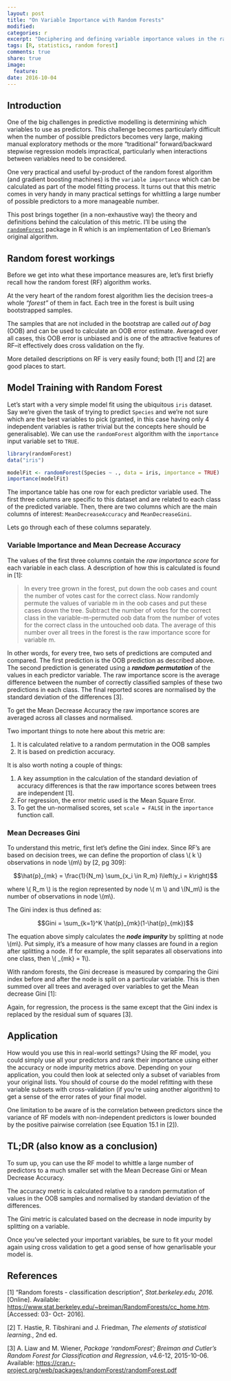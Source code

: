 ```yaml
---
layout: post
title: "On Variable Importance with Random Forests"
modified:
categories: r
excerpt: "Deciphering and defining variable importance values in the randomForest package"
tags: [R, statistics, random forest]
comments: true
share: true
image:
  feature:
date: 2016-10-04
---
```


## Introduction
One of the big challenges in predictive modelling is determining which variables 
to use as predictors.  This challenge becomes particularly difficult when 
the number of possible predictors becomes very large, making manual 
exploratory methods or the more "traditional" forward/backward stepwise 
regression models impractical, particularly when interactions between variables
need to be considered.

One very practical and useful by-product of the random forest algorithm (and 
gradient boosting machines) is the `variable importance` which can be calculated 
as part of the model fitting process.  It turns out that this metric comes in 
very handy in many practical settings for whittling a large number of 
possible predictors to a more manageable number.

This post brings together (in a non-exhaustive way) the theory and definitions 
behind the calculation of this metric. I'll be using the [`randomForest`](https://cran.r-project.org/web/packages/randomForest/index.html) 
package in R which is an implementation of Leo Brieman's original algorithm.


<!-- ## Preliminaries 
Before we get into what these importance measures are, let's first define some 
notation and terms.


### Note on terminology
Given a typical linear model expression: 

$$y = \sum_{i = 1}^n \alpha_i x_i$$

the variable \\( y \\) is called a variety of things terms including 
*predicted variable*, *dependent variable* and *target variable*.  Likewise, the 
\\( x_i \\) terms are called the *predictor variables*, *independent variables* and 
*covariates*.  These terms are used interchangeably throughout this post.
-->

## Random forest workings
Before we get into what these importance measures are, let's first briefly recall 
how the random forest (RF) algorithm works.

At the very heart of the random forest algorithm lies the decision trees--a whole
*"forest"* of them in fact.  Each tree in the forest is built using bootstrapped 
samples.

<!--
> Each tree is constructed using a different bootstrap sample from the original 
data. About one-third of the cases are left out of the bootstrap sample and not 
used in the construction of the kth tree. 
-->

The samples that are not included in the bootstrap are called *out of bag* (OOB) 
and can be used to calculate an OOB error estimate.  Averaged over all cases, 
this OOB error is unbiased and is one of the attractive features of RF--it 
effectively does cross validation on the fly.

More detailed descriptions on RF is very easily found; both [1] and [2] are 
good places to start.

<!--
> Put each case left out in the construction of the kth tree down the kth tree 
to get a classification. In this way, a test set classification is obtained for 
each case in about one-third of the trees. At the end of the run, take j to be 
the class that got most of the votes every time case n was oob. The proportion 
of times that j is not equal to the true class of n averaged over all cases is 
the oob error estimate. This has proven to be unbiased in many tests. 

As an aside, this feature of random forest is partly why it has become so 
popular as it circumvents the need for cross validation.
-->

## Model Training with Random Forest

Let's start with a very simple model fit using the ubiquitous `iris` dataset.  Say 
we're given the task of trying to predict `Species` and we're not sure which 
are the best variables to pick (granted, in this case having only 4 independent 
variables is rather trivial but the concepts here should be generalisable).  We 
can use the `randomForest` algorithm with the `importance` input variable set to 
`TRUE`.

```r
library(randomForest)
data("iris")

modelFit <- randomForest(Species ~ ., data = iris, importance = TRUE)
importance(modelFit)

```

The importance table has one row for each predictor variable used.  The first
three columns are specific to this dataset and are related to each class of the
predicted variable.  Then, there are two columns which are the main columns of
interest: `MeanDecreaseAccuracy` and `MeanDecreaseGini`.  

Lets go through each of these columns separately.  


### Variable Importance and Mean Decrease Accuracy

The values of the first three columns contain the *raw importance score* for 
each variable in each class.  A description of how this is calculated is found 
in [1]:

> In every tree grown in the forest, put down the oob cases and count the number 
of votes cast for the correct class. Now randomly permute the values of variable 
m in the oob cases and put these cases down the tree. Subtract the number of 
votes for the correct class in the variable-m-permuted oob data from the number 
of votes for the correct class in the untouched oob data. The average of this 
number over all trees in the forest is the raw importance score for variable m.

In other words, for every tree, two sets of predictions are computed and 
compared.  The first prediction is the OOB prediction as described above.  The 
second prediction is generated using a ***random permutation*** of the values in 
each predictor variable.  The raw importance score is the average difference 
between the number of correctly classified samples of these two predictions in 
each class. The final reported scores are normalised by the standard deviation 
of the differences [3].

To get the Mean Decrease Accuracy the raw importance scores are averaged across 
all classes and normalised. 

Two important things to note here about this metric are:

1. It is calculated relative to a random permutation in the OOB samples 
2. It is based on prediction accuracy.


It is also worth noting a couple of things:

1. A key assumption in the calculation of the standard deviation of accuracy 
differences is that the raw importance scores between trees are independent [1]. 
2. For regression, the error metric used is the Mean Square Error.
3. To get the un-normalised scores, set `scale = FALSE` in the `importance` 
function call.



### Mean Decreases Gini

To understand this metric, first let's define the Gini index.  Since RF's are 
based on decision trees, we can define the proportion of class \\( k \\) 
observations in node \\(m\\) by [2, pg 309]:

$$\hat{p}_{mk} = \frac{1}{N_m} \sum_{x_i \in R_m} I\left(y_i = k\right)$$

where \\( R_m \\) is the region represented by node \\( m \\) and \\(N_m\\) is 
the number of observations in node \\(m\\).  

The Gini index is thus defined as:

$$Gini = \sum_{k=1}^K \hat{p}_{mk}(1-\hat{p}_{mk})$$

The equation above simply calculates the ***node impurity*** by splitting at
node \\(m\\).  Put simply, it's a measure of how many classes are found in a 
region after splitting a node.  If for example, the split separates all 
observations into one class, then \\( \hat{p}_{mk} = 1\\).

With random forests, the Gini decrease is measured by comparing the Gini index
before and after the node is split on a particular variable.  This is then summed
over all trees and averaged over variables to get the Mean decrease Gini [1]:

<!--
> Every time a split of a node is made on variable m the gini impurity criterion 
for the two descendent nodes is less than the parent node. Adding up the gini 
decreases for each individual variable over all trees in the forest gives a fast 
variable importance that is often very consistent with the permutation 
importance measure.
-->

Again, for regression, the process is the same except that the Gini index is 
replaced by the residual sum of squares [3].


## Application
How would you use this in real-world settings?  Using the RF model, you could 
simply use all your predictors and rank their importance using either the accuracy 
or node impurity metrics above. Depending on your application, you could then 
look at selected only a subset of variables from your original lists.  You 
should of course do the model refitting with these variable subsets with 
cross-validation (if you're using another algorithm) to get a sense of the 
error rates of your final model.

One limitation to be aware of is the correlation between predictors since the 
variance of RF models with non-independent predictors is lower bounded by the 
positive pairwise correlation (see Equation 15.1 in [2]).  


## TL;DR (also know as a conclusion)
To sum up, you can use the RF model to whittle a large number of predictors 
to a much smaller set with the Mean Decrease Gini or Mean Decrease Accuracy.

The accuracy metric is calculated relative to a random permutation of values in
the OOB samples and normalised by standard deviation of the differences.

The Gini metric is calculated based on the decrease in node impurity by splitting
on a variable.

Once you've selected your important variables, be sure to fit your model again 
using cross validation to get a good sense of how genarlisable your model is.


## References
[1] "Random forests - classification description", *Stat.berkeley.edu, 2016.* [Online]. Available: [https://www.stat.berkeley.edu/~breiman/RandomForests/cc_home.htm](https://www.stat.berkeley.edu/~breiman/RandomForests/cc_home.htm). [Accessed: 03- Oct- 2016].

[2] T. Hastie, R. Tibshirani and J. Friedman, *The elements of statistical learning.*, 2nd ed.

[3] A. Liaw and M. Wiener, *Package 'randomForest'; Breiman and Cutler's Random Forest for Classification and Regression*, v4.6-12, 2015-10-06. Available: [https://cran.r-project.org/web/packages/randomForest/randomForest.pdf](https://cran.r-project.org/web/packages/randomForest/randomForest.pdf)

